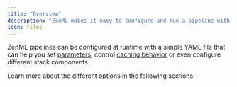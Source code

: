 ```yaml
---
title: "Overview"
description: "ZenML makes it easy to configure and run a pipeline with configuration files."
icon: files
---
```


ZenML pipelines can be configured at runtime with a simple YAML file that can help you set [parameters](/versions/0.66.0/how-to/build-pipelines/use-pipeline-step-parameters), control [caching behavior](/versions/0.66.0/how-to/build-pipelines/control-caching-behavior) or even configure different stack components.

Learn more about the different options in the following sections:

<CardGroup>
<Card title="What Can Be Configured" icon="clipboard-question" href="/versions/0.66.0/how-to/use-configuration-files/what-can-be-configured" horizontal/>
<Card title="Configuration Hierarchy" icon="layer-group" href="/versions/0.66.0/how-to/use-configuration-files/configuration-hierarchy" horizontal/>
<Card title="Autogenerate Template YAML" icon="file-code" href="/versions/0.66.0/how-to/use-configuration-files/autogenerate-a-template-yaml-file" horizontal/> </CardGroup>
